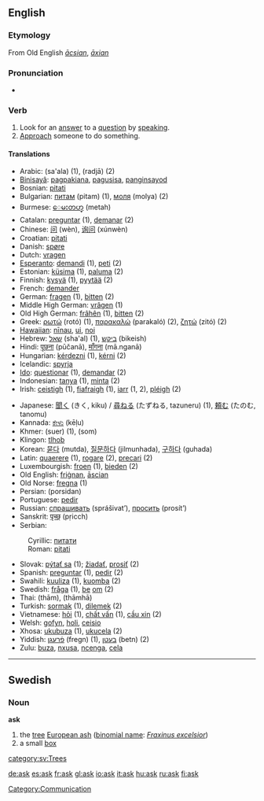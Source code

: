 {{see|Ask}}

==English==

{{rank|earth|live|hard|408|ask|question|doubt|around}}

===Etymology===
From Old English ''[[ācsian]]'', ''[[āxian]]''

===Pronunciation===
* {{IPA|[[RP]] /ɑːsk/}}

===Verb===
{{en-infl-reg-consonant|ask||}}

# Look for an [[answer]] to a [[question]] by [[speak]]ing.
# [[approach|Approach]] someone to do something.

====Translations====
{{top}}
*Arabic: {{ARchar|[[سأل]]}} (sa'ala) (1), {{ARchar|[[رجا]]}} (radjā) (2)
*[[Binisayâ]]: [[pagpakiana]], [[pagusisa]], [[panginsayod]]
*Bosnian: [[pitati#Bosnian|pitati]]
*Bulgarian: [[питам]] (pitam) (1), [[моля]] (molya) (2)
*Burmese: [[ေမးတဟ္]] (metah)
*Catalan: [[preguntar]] (1), [[demanar]] (2)
*Chinese: [[问]] (wèn), [[询问]] (xúnwèn)
*Croatian: [[pitati#Croatian|pitati]]
*Danish: [[spøre]]
*Dutch: [[vragen]]
*[[Esperanto]]: [[demandi]] (1), [[peti]] (2)
*Estonian: [[küsima]] (1), [[paluma]] (2)
*Finnish: [[kysyä]] (1), [[pyytää]] (2)
*French: [[demander]]
*German: [[fragen]] (1), [[bitten]] (2)
*Middle High German: [[vrâgen]] (1)
*Old High German: [[frâhên]] (1), [[bitten]] (2)
*Greek: [[ρωτώ]] (rotó) (1), [[παρακαλώ]] (parakaló) (2), [[ζητώ]] (zitó) (2)
*[[Hawaiian]]: [[nīnau]], [[ui]], [[noi]]
*Hebrew: [[שאל]] (sha'al) (1), [[ביקש]] (bikeish)
*Hindi: [[पूछना]] (pūčanā), [[माँगना]] (mā.nganā)
*Hungarian: [[kérdezni]] (1), [[kérni]] (2)
*Icelandic: [[spyrja]]
*[[Ido]]: [[questionar]] (1), [[demandar]] (2)
*Indonesian: [[tanya]] (1), [[minta]] (2)
*Irish: [[ceistigh]] (1), [[fiafraigh]] (1), [[iarr]] (1, 2), [[pléigh]] (2)
{{mid}}
*Japanese: [[聞く]] (きく, kiku) / [[尋ねる]] (たずねる, tazuneru) (1), [[頼む]] (たのむ, tanomu)
*Kannada: [[ಕೇಳು]] (kēḷu)
*Khmer: {{KMchar|[[សួរ]]}} (suer) (1), {{KMchar|[[សុំ]]}} (som)
*Klingon: [[tlhob]]
*Korean: [[묻다]] (mutda), [[질문하다]] (jilmunhada), [[구하다]] (guhada)
*Latin: [[quaerere]] (1), [[rogare]] (2), [[precari]] (2)
*Luxembourgish: [[froen]] (1), [[bieden]] (2)
*Old English: [[frignan|friġnan]], [[ascian|āscian]]
*Old Norse: [[fregna]] (1)
*Persian: {{FAchar|[[پرسیدن]]}} (porsidan)
*Portuguese: [[pedir]]
*Russian: [[спрашивать]] (sprášivat’), [[просить]] (prosít’)
*Sanskrit: [[पृच्छ्]] (pṛicch)
*Serbian:
:Cyrillic: [[питати#Serbian|питати]]
:Roman: [[pitati#Serbian|pitati]]
*Slovak: [[pýtať sa]] (1); [[žiadať]], [[prosiť]] (2)
*Spanish: [[preguntar]] (1), [[pedir]] (2)
*Swahili: [[kuuliza]] (1), [[kuomba]] (2)
*Swedish: [[fråga]] (1), [[be]] [[om]] (2)
*Thai: {{THchar|[[ถาม]]}} (thām), {{THchar|[[ถามหา]]}} (thāmhā)
*Turkish: [[sormak]] (1), [[dilemek]] (2)
*Vietnamese: [[hỏi]] (1), [[chất vấn]] (1), [[cầu xin]] (2)
*Welsh: [[gofyn]], [[holi]], [[ceisio]]
*Xhosa: [[ukubuza]] (1), [[ukucela]] (2)
*Yiddish: [[פֿרעגן]] (fregn) (1), [[בעטן]] (betn) (2)
*Zulu: [[buza]], [[nxusa]], [[ncenga]], [[cela]]
{{bottom}}

[[Category:Communication]]


----

==Swedish==
{{sv-noun|gender=Common|ask|asken|askar|askarna|asks|askens|askars|askarnas}}

===Noun===
'''ask'''

#the [[tree]] [[European ash]] ([[binomial name]]: ''[[Fraxinus excelsior]]'')
#a small [[box]]

[[category:sv:Trees]]

[[de:ask]]
[[es:ask]]
[[fr:ask]]
[[gl:ask]]
[[io:ask]]
[[it:ask]]
[[hu:ask]]
[[ru:ask]]
[[fi:ask]]